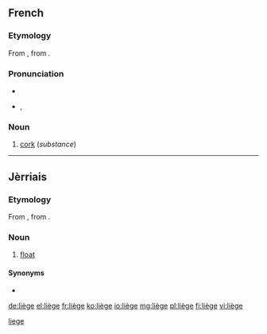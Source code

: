 {{also|Liège|liege}}
==French==

===Etymology===
From {{etyl|VL.|fr}} {{term/t|la|*levius}}, from {{etyl|la|fr}} {{term|levis||light, unimportant|lang=la}}.

===Pronunciation===
* {{audio|Fr-liège.ogg|audio}}
* {{IPA|/ljɛʒ/|lang=fr}}, {{X-SAMPA|/ljEZ/}}

===Noun===
{{fr-noun|m|sort=liege}}

# [[cork]] (''substance'')

----

==Jèrriais==

===Etymology===
From {{etyl|VL.|roa-jer|sort=liege}} {{term/t|la|*levius}}, from {{etyl|la|roa-jer|sort=liege}} {{term|levis||light, unimportant|lang=la}}.

===Noun===
{{roa-jer-noun|m|sort=liege}}

# {{qualifier|fishing}} [[float]]

====Synonyms====
* {{l|roa-jer|fliotte}}

[[Category:roa-jer:Fishing|liege]]

[[de:liège]]
[[el:liège]]
[[fr:liège]]
[[ko:liège]]
[[io:liège]]
[[mg:liège]]
[[pl:liège]]
[[fi:liège]]
[[vi:liège]]